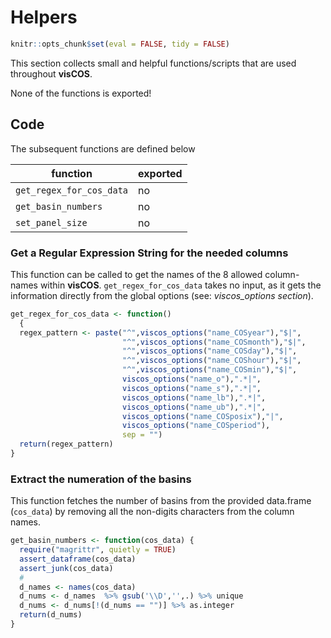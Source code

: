 # Helpers

```r
knitr::opts_chunk$set(eval = FALSE, tidy = FALSE)
```

This section collects small and helpful functions/scripts that are used
throughout **visCOS**.

None of the functions is exported!

## Code
The subsequent functions are defined below

function | exported
------------- | -------------
`get_regex_for_cos_data` | no
`get_basin_numbers` | no
`set_panel_size`| no

### Get a Regular Expression String for the needed columns
This function can be called to get the names of the 8 allowed column-names
within **visCOS**. `get_regex_for_cos_data` takes no input, as it gets the
information directly from the global options (see: *viscos_options section*).
```r
get_regex_for_cos_data <- function() 
  {
  regex_pattern <- paste("^",viscos_options("name_COSyear"),"$|",
                         "^",viscos_options("name_COSmonth"),"$|",
                         "^",viscos_options("name_COSday"),"$|",
                         "^",viscos_options("name_COShour"),"$|",
                         "^",viscos_options("name_COSmin"),"$|",
                         viscos_options("name_o"),".*|",
                         viscos_options("name_s"),".*|",
                         viscos_options("name_lb"),".*|",
                         viscos_options("name_ub"),".*|",
                         viscos_options("name_COSposix"),"|",
                         viscos_options("name_COSperiod"),
                         sep = "")
  return(regex_pattern)
}
```


### Extract the numeration of the basins
This function fetches the number of basins from the provided data.frame
(`cos_data`) by removing all the non-digits characters from the column names.
```r
get_basin_numbers <- function(cos_data) {
  require("magrittr", quietly = TRUE)
  assert_dataframe(cos_data)
  assert_junk(cos_data)
  #
  d_names <- names(cos_data)
  d_nums <- d_names  %>% gsub('\\D','',.) %>% unique
  d_nums <- d_nums[!(d_nums == "")] %>% as.integer
  return(d_nums)
}
```

